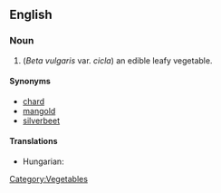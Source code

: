==English==

===Noun===
{{en-noun|-}}

# (''Beta vulgaris'' var. ''cicla'') an edible leafy vegetable.

====Synonyms====
*[[chard]]
*[[mangold]]
*[[silverbeet]]

====Translations====
{{trans-top|an edible leafy vegetable}}
* Hungarian: {{t|hu|mángold}}
{{trans-mid}}
{{trans-bottom}}

[[Category:Vegetables]]